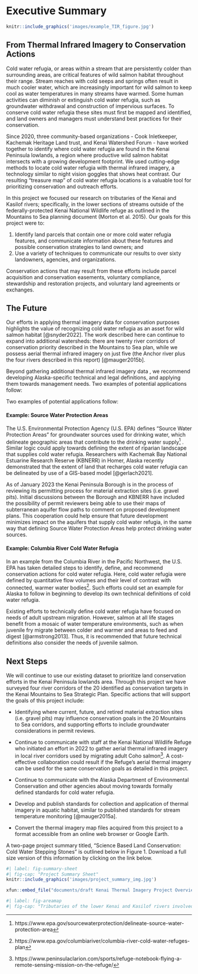 # Executive Summary {.unnumbered}

```r

knitr::include_graphics('images/example_TIR_figure.jpg')

```

## From Thermal Infrared Imagery to Conservation Actions

Cold water refugia, or areas within a stream that are persistently colder than surrounding areas, are critical features of wild salmon habitat throughout their range. Stream reaches with cold seeps and springs often result in much cooler water, which are increasingly important for wild salmon to keep cool as water temperatures in many streams have warmed. Some human activities can diminish or extinguish cold water refugia, such as groundwater withdrawal and construction of impervious surfaces. To conserve cold water refugia these sites must first be mapped and identified, and land owners and managers must understand best practices for their conservation.

Since 2020, three community-based organizations - Cook Inletkeeper, Kachemak Heritage Land trust, and Kenai Watershed Forum - have worked together to identify where cold water refugia are found in the Kenai Peninsula lowlands, a region where productive wild salmon habitat intersects with a growing development footprint. We used cutting-edge methods to locate cold water refugia with thermal infrared imagery, a technology similar to night vision goggles that shows heat contrast. Our resulting "treasure map" of cold water refugia locations is a valuable tool for prioritizing conservation and outreach efforts.

In this project we focused our research on tributaries of the Kenai and Kasilof rivers; specifically, in the lower sections of streams outside of the federally-protected Kenai National Wildlife refuge as outlined in the Mountains to Sea planning document (Morton et al. 2015). Our goals for this project were to:

1.  Identify land parcels that contain one or more cold water refugia features, and communicate information about these features and possible conservation strategies to land owners; and
2.  Use a variety of techniques to communicate our results to over sixty landowners, agencies, and organizations.

Conservation actions that may result from these efforts include parcel acquisition and conservation easements, voluntary compliance, stewardship and restoration projects, and voluntary land agreements or exchanges.

## The Future

Our efforts in applying thermal imagery data for conservation purposes highlights the value of recognizing cold water refugia as an asset for wild salmon habitat [@snyder2022]. The work described here can continue to expand into additional watersheds: there are twenty river corridors of conservation priority described in the Mountains to Sea plan, while we possess aerial thermal infrared imagery on just five (the Anchor river plus the four rivers described in this report) [@mauger2015b].

Beyond gathering additional thermal infrared imagery data , we recommend developing Alaska-specific technical and legal definitions, and applying them towards management needs. Two examples of potential applications follow:

Two examples of potential applications follow:

#### Example: Source Water Protection Areas

The U.S. Environmental Protection Agency (U.S. EPA) defines "Source Water Protection Areas" for groundwater sources used for drinking water, which delineate geographic areas that contribute to the drinking water supply[^index-1] . Similar logic could apply towards defining the extent of riparian landscape that supplies cold water refugia. Researchers with Kachemak Bay National Estuarine Research Reserve (KBNERR) in Homer, Alaska recently demonstrated that the extent of land that recharges cold water refugia can be delineated by use of a GIS-based model [@gerlach2021].

[^index-1]: https://www.epa.gov/sourcewaterprotection/delineate-source-water-protection-area

As of January 2023 the Kenai Peninsula Borough is in the process of reviewing its permitting process for material extraction sites (i.e. gravel pits). Initial discussions between the Borough and KBNERR have included the possibility of permit reviewers being able to use their maps of subterranean aquifer flow paths to comment on proposed development plans. This cooperation could help ensure that future development minimizes impact on the aquifers that supply cold water refugia, in the same way that defining Source Water Protection Areas help protect drinking water sources.

#### Example: Columbia River Cold Water Refugia

In an example from the Columbia River in the Pacific Northwest, the U.S. EPA has taken detailed steps to identify, define, and recommend conservation actions for cold water refugia. Here, cold water refugia were defined by quantitative flow volumes and their level of contrast with connected, warmer water bodies[^index-2]. Such efforts could set an example for Alaska to follow in beginning to develop its own technical definitions of cold water refugia.

[^index-2]: https://www.epa.gov/columbiariver/columbia-river-cold-water-refuges-plan

Existing efforts to technically define cold water refugia have focused on needs of adult upstream migration. However, salmon at all life stages benefit from a mosaic of water temperature environments, such as when juvenile fry migrate between colder and warmer and areas to feed and digest [@armstrong2013]. Thus, it is recommended that future technical definitions also consider the needs of juvenile salmon.

## Next Steps

We will continue to use our existing dataset to prioritize land conservation efforts in the Kenai Peninsula lowlands area. Through this project we have surveyed four river corridors of the 20 identified as conservation targets in the Kenai Mountains to Sea Strategic Plan. Specific actions that will support the goals of this project include:

-   Identifying where current, future, and retired material extraction sites (i.e. gravel pits) may influence conservation goals in the 20 Mountains to Sea corridors, and supporting efforts to include groundwater considerations in permit reviews.

-   Continue to communicate with staff at the Kenai National Wildlife Refuge who initiated an effort in 2022 to gather aerial thermal infrared imagery in local river corridors used by migrating adult Coho salmon[^index-3]. A cost-effective collaboration could result if the Refuge's aerial thermal imagery can be used for the same conservation goals as detailed in this project.

-   Continue to communicate with the Alaska Department of Environmental Conservation and other agencies about moving towards formally defined standards for cold water refugia.

-   Develop and publish standards for collection and application of thermal imagery in aquatic habitat, similar to published standards for stream temperature monitoring [@mauger2015a].

-   Convert the thermal imagery map files acquired from this project to a format accessible from an online web browser or Google Earth.

[^index-3]: https://www.peninsulaclarion.com/sports/refuge-notebook-flying-a-remote-sensing-mission-on-the-refuge/

A two-page project summary titled, "Science Based Land Conservation: Cold Water Stepping Stones" is outlined below in Figure 1. Download a full size version of this information by clicking on the link below.

```r
#| label: fig-summary-sheet
#| fig-cap: "Project Summary Sheet"
knitr::include_graphics('images/project_summary_img.jpg')

```

```r

xfun::embed_file("documents/draft Kenai Thermal Imagery Project Overview (11-18-2022).pdf", text = "Download Project Summary Sheet")

```

```r
#| label: fig-areamap
#| fig-cap: "Tributaries of the lower Kenai and Kasilof rivers involved in this study. Locations of data logger and weather stations also shown."
```

\newpage
